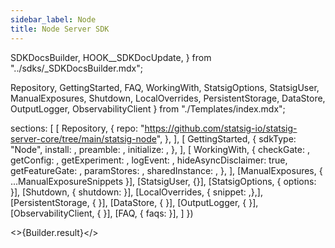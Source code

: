 ```yaml
---
sidebar_label: Node
title: Node Server SDK
---
```


  SDKDocsBuilder,
  HOOK__SDKDocUpdate,
} from "../sdks/_SDKDocsBuilder.mdx";

  Repository,
  GettingStarted,
  FAQ,
  WorkingWith,
  StatsigOptions,
  StatsigUser,
  ManualExposures,
  Shutdown,
  LocalOverrides,
  PersistentStorage,
  DataStore,
  OutputLogger,
  ObservabilityClient
} from "./Templates/index.mdx";



  sections: [
    [
      Repository,
      {
        repo: "https://github.com/statsig-io/statsig-server-core/tree/main/statsig-node",
      },
    ],
    [
      GettingStarted,
      {
        sdkType: "Node",
        install: <Install />,
        preamble: <Preamble />,
        initialize: <Initialize />,
      },
    ],
    [
      WorkingWith,
      {
        checkGate: <CheckGate />,
        getConfig: <GetConfig />,
        getExperiment: <GetExperiment />,
        logEvent: <LogEvent />,
        hideAsyncDisclaimer: true,
        getFeatureGate: <GetFeatureGate />,
        paramStores: <ParamStores />,
        sharedInstance: <SharedInstanceSnippet />,
      },
    ],
    [ManualExposures, { ...ManualExposureSnippets }],
    [StatsigUser, {}],
    [StatsigOptions, { options: <Options /> }],
    [Shutdown, { shutdown: <ShutdownSnippet /> }],
    [LocalOverrides, { snippet: <OverridesSnippet />,},],
    [PersistentStorage, { }],
    [DataStore, { }],
    [OutputLogger, { }],
    [ObservabilityClient, { }],
    [FAQ, { faqs: <MoreFAQs /> }],
  ]
})


<>{Builder.result}</>


